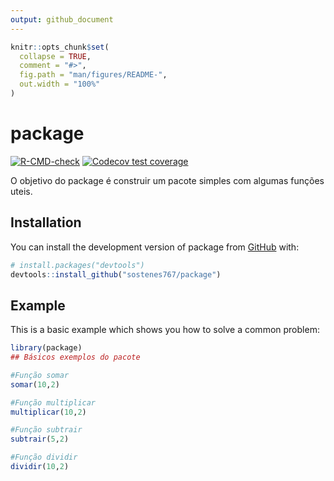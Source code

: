 ```yaml
---
output: github_document
---
```


<!-- README.md is generated from README.Rmd. Please edit that file -->

```r
knitr::opts_chunk$set(
  collapse = TRUE,
  comment = "#>",
  fig.path = "man/figures/README-",
  out.width = "100%"
)
```

# package

<!-- badges: start -->
[![R-CMD-check](https://github.com/sostenes767/package/actions/workflows/R-CMD-check.yaml/badge.svg)](https://github.com/sostenes767/package/actions/workflows/R-CMD-check.yaml)
[![Codecov test coverage](https://codecov.io/gh/sostenes767/package/branch/master/graph/badge.svg)](https://app.codecov.io/gh/sostenes767/package?branch=master)
<!-- badges: end -->

O objetivo do package é construir um pacote simples com algumas funções uteis.

## Installation

You can install the development version of package from [GitHub](https://github.com/) with:

``` r
# install.packages("devtools")
devtools::install_github("sostenes767/package")
```

## Example

This is a basic example which shows you how to solve a common problem:

```r
library(package)
## Básicos exemplos do pacote

#Função somar
somar(10,2)

#Função multiplicar
multiplicar(10,2)

#Função subtrair
subtrair(5,2)

#Função dividir
dividir(10,2)



```

